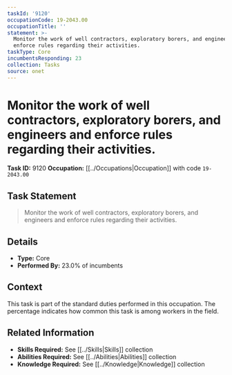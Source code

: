 ```yaml
---
taskId: '9120'
occupationCode: 19-2043.00
occupationTitle: ''
statement: >-
  Monitor the work of well contractors, exploratory borers, and engineers and
  enforce rules regarding their activities.
taskType: Core
incumbentsResponding: 23
collection: Tasks
source: onet
---
```

# Monitor the work of well contractors, exploratory borers, and engineers and enforce rules regarding their activities.

**Task ID:** 9120
**Occupation:** [[../Occupations|Occupation]] with code `19-2043.00`

## Task Statement

> Monitor the work of well contractors, exploratory borers, and engineers and enforce rules regarding their activities.

## Details

- **Type:** Core
- **Performed By:** 23.0% of incumbents

## Context

This task is part of the standard duties performed in this occupation. The percentage indicates how common this task is among workers in the field.

## Related Information

- **Skills Required:** See [[../Skills|Skills]] collection
- **Abilities Required:** See [[../Abilities|Abilities]] collection
- **Knowledge Required:** See [[../Knowledge|Knowledge]] collection
